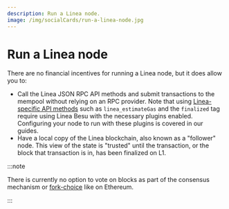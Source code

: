 ```yaml
---
description: Run a Linea node.
image: /img/socialCards/run-a-linea-node.jpg
---
```



# Run a Linea node

There are no financial incentives for running a Linea node, but it does allow you to:

- Call the Linea JSON RPC API methods and submit transactions to the mempool without relying on an 
RPC provider. Note that using [Linea-specific API methods](../../reference/api/index.mdx) such as 
`linea_estimateGas` and the `finalized` tag require using Linea Besu with the necessary plugins 
enabled. Configuring your node to run with these plugins is covered in our guides. 
- Have a local copy of the Linea blockchain, also known as a "follower" node. This view of the 
state is "trusted" until the transaction, or the block that transaction is in, has been finalized 
on L1.

:::note

There is currently no option to vote on blocks as part of the consensus mechanism or [fork-choice](https://eth2book.info/capella/part3/forkchoice/#whats-a-fork-choice) 
like on Ethereum.

:::

<DocCardList />
